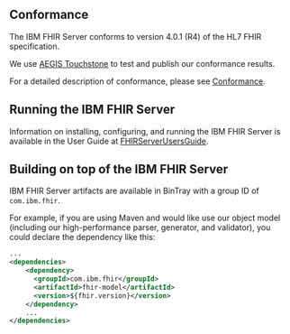 

## Conformance
The IBM FHIR Server conforms to version 4.0.1 (R4) of the HL7 FHIR specification.

We use [AEGIS Touchstone](https://touchstone.aegis.net/touchstone/conformance/history)
to test and publish our conformance results.

For a detailed description of conformance, please see [Conformance](/Conformance).

## Running the IBM FHIR Server
Information on installing, configuring, and running the IBM FHIR Server is available in the User Guide at [FHIRServerUsersGuide](/guides/FHIRServerUsersGuide).

## Building on top of the IBM FHIR Server
IBM FHIR Server artifacts are available in BinTray with a group ID of `com.ibm.fhir`.

For example, if you are using Maven and would like use our object model (including our high-performance parser, generator, and validator),
you could declare the dependency like this:

``` xml
...
<dependencies>
    <dependency>
      <groupId>com.ibm.fhir</groupId>
      <artifactId>fhir-model</artifactId>
      <version>${fhir.version}</version>
    </dependency>
    ...
</dependencies>
```
